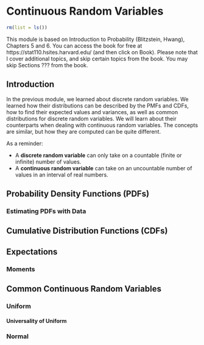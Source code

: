 # Continuous Random Variables

```r
rm(list = ls())
```

This module is based on Introduction to Probability (Blitzstein, Hwang), Chapters 5 and 6. You can access the book for free at https://stat110.hsites.harvard.edu/ (and then click on Book). Please note that I cover additional topics, and skip certain topics from the book. You may skip Sections ??? from the book.

## Introduction

In the previous module, we learned about discrete random variables. We learned how their distributions can be described by the PMFs and CDFs, how to find their expected values and variances, as well as common distributions for discrete random variables. We will learn about their counterparts when dealing with continuous random variables. The concepts are similar, but how they are computed can be quite different. 

As a reminder:

- A **discrete random variable** can only take on a countable (finite or infinite) number of values.
- A **continuous random variable** can take on an uncountable number of values in an interval of real numbers. 

## Probability Density Functions (PDFs)

### Estimating PDFs with Data

## Cumulative Distribution Functions (CDFs)

## Expectations

### Moments

## Common Continuous Random Variables

### Uniform

#### Universality of Uniform

### Normal

